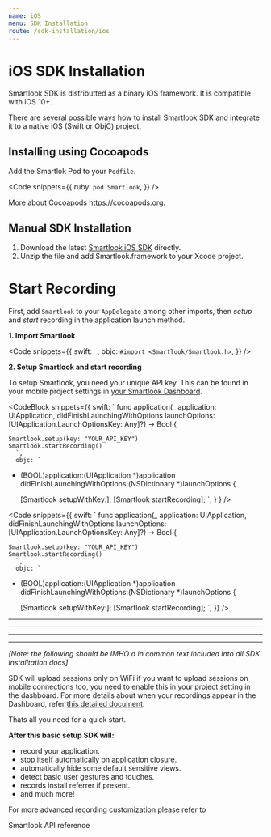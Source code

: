 ```yaml
---
name: iOS
menu: SDK Installation
route: /sdk-installation/ios
---
```



# iOS SDK Installation

Smartlook SDK is distributted as a binary iOS framework. It is compatible with iOS 10+.

There are several possible ways how to install Smartlook SDK and integrate it to a native iOS (Swift or ObjC) project.

## Installing using Cocoapods

Add the Smartlok Pod to your `Podfile`.

<Code
  snippets={{
    ruby: `
pod Smartlook
`,
  }}
/>

More about Cocoapods https://cocoapods.org.

## Manual SDK Installation

1. Download the latest [Smartlook iOS SDK](https://sdk.smartlook.com/ios/smartlook-ios-sdk-1.2.5.59.zip) directly.
2. Unzip the file and add Smartlook.framework to your Xcode project.

# Start Recording 

First, add `Smartlook` to your `AppDelegate` among other imports, then *setup* and *start* recording in the application launch method.

**1. Import Smartlook**

<Code
  snippets={{
    swift: `
      `,
      objc: `
#import <Smartlook/Smartlook.h>
      `,
  }}
/>

**2. Setup Smartlook and start recording**

<Alert kind="important">
To setup Smartlook, you need your unique API key. This can be found in your mobile project settings in <a href="https://app.smartlook.com/settings/projects">your Smartlook Dashboard</a>.
</Alert>

<CodeBlock
  snippets={{
      swift: `
func application(_ application: UIApplication, didFinishLaunchingWithOptions launchOptions: [UIApplication.LaunchOptionsKey: Any]?) -> Bool {
    
    Smartlook.setup(key: "YOUR_API_KEY")
    Smartlook.startRecording()
      `,
      objc: `
- (BOOL)application:(UIApplication *)application didFinishLaunchingWithOptions:(NSDictionary *)launchOptions {
      
    [Smartlook setupWithKey:];
    [Smartlook startRecording];
      `,
    }
  }
/>

<Code
  snippets={{
    swift: `
func application(_ application: UIApplication, didFinishLaunchingWithOptions launchOptions: [UIApplication.LaunchOptionsKey: Any]?) -> Bool {
    
    Smartlook.setup(key: "YOUR_API_KEY")
    Smartlook.startRecording()
      `,
      objc: `
- (BOOL)application:(UIApplication *)application didFinishLaunchingWithOptions:(NSDictionary *)launchOptions {
      
    [Smartlook setupWithKey:];
    [Smartlook startRecording];
      `,
  }}
/>


---
---
---
---

_[Note: the following should be IMHO a in common text included into all SDK installtation docs]_

<Alert kind="note" invisibleOn="">
SDK will upload sessions only on WiFi if you want to upload sessions on mobile connections too, you need to enable this in your project setting in the dashboard. For more details about when your recordings appear in the Dashboard, refer <a href="/conceptual/when-i-will-see-the-recordings-in-dashboard">this detailed document</a>.
</Alert>


Thats all you need for a quick start.

**After this basic setup SDK will:**
- record your application.
- stop itself automatically on application closure.
<TextBlock invisibleOn="unity,unreal,cocos"><li />automatically hide some default sensitive views.</TextBlock>
- detect basic user gestures and touches.
<TextBlock invisibleOn="ios"><li />records install referrer if present.</TextBlock>
- and much more!

For more advanced recording customization please refer to 
<Link to="/api_reference" platform="ios">Smartlook API reference</Link>




